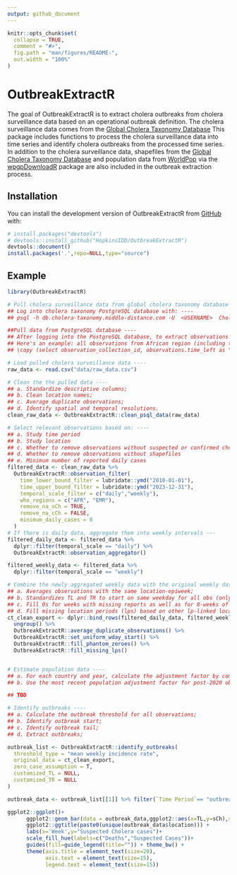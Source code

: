```yaml
---
output: github_document
---
```


<!-- README.md is generated from README.Rmd. Please edit that file -->

```r
knitr::opts_chunk$set(
  collapse = TRUE,
  comment = "#>",
  fig.path = "man/figures/README-",
  out.width = "100%"
)
```

# OutbreakExtractR

<!-- badges: start -->
<!-- badges: end -->

The goal of OutbreakExtractR is to extract cholera outbreaks from cholera surveillance data based on an operational outbreak definition. The cholera surveillance data comes from the [Global Cholera Taxonomy Database](https://cholera-taxonomy.middle-distance.com/) This package includes functions to process the cholera surveillance data into time series and identify cholera outbreaks from the processed time series. In addition to the cholera surveillance data, shapefiles from the [Global Cholera Taxonomy Database](https://cholera-taxonomy.middle-distance.com/) and population data from [WorldPop](https://www.worldpop.org/) via the [wpgpDownloadR](https://github.com/wpgp/wpgpDownloadR) package are also included in the outbreak extraction process.

## Installation

You can install the development version of OutbreakExtractR from [GitHub](https://github.com/HopkinsIDD/OutbreakExtractR) with:

``` r
# install.packages("devtools")
# devtools::install_github("HopkinsIDD/OutbreakExtractR")
devtools::document()
install.packages('.',repo=NULL,type="source")
```

## Example
```r
library(OutbreakExtractR)

# Pull cholera surveillance data from global cholera taxonomy database ----
## Log into cholera taxonomy PostgreSQL database with: ----
## psql -h db.cholera-taxonomy.middle-distance.com -U  <USERNAME>  CholeraTaxonomy_production

##Pull data from PostgreSQL database ----
## After logging into the PostgreSQL database, to extract observations for outbreak extraction, select data from observations and locations table.
## Here's an example: all observations from African region (including those countries under EMR WHO region) between 2010-01-01 and 2023-12-31
## \copy (select observation_collection_id, observations.time_left as "TL", observations.time_right as "TR", observations.suspected_cases as "sCh", observations.confirmed_cases as "cCh", observations.deaths, observations.location_period_id, observations.primary, observations.phantom, observations.location_id, locations.qualified_name as "location" from observations left join locations on observations.location_id = locations.id where time_left >= to_date('2011-01-01', 'yyyy-mm-dd') AND time_right <= to_date('2013-12-31', 'yyyy-mm-dd') AND (qualified_name like '%AFR::%' OR qualified_name like '%EMR::SOM%' OR qualified_name like '%EMR::DJI%' OR qualified_name like '%EMR::SDN%')) to '~/observations_2011_2023.csv' csv header;

# Load pulled cholera surveillance data ----
raw_data <- read.csv("data/raw_data.csv")

# Clean the the pulled data ----
## a. Standardize descriptive columns;  
## b. Clean location names;
## c. Average duplicate observations;
## d. Identify spatial and temporal resolutions.
clean_raw_data <- OutbreakExtractR::clean_psql_data(raw_data)

# Select relevant observations based on: ----
## a. Study time period
## b. Study location
## c. Whether to remove observations without suspected or confirmed cholera cases
## d. Whether to remove observations without shapefiles
## e. Minimum number of reported daily cases
filtered_data <- clean_raw_data %>% 
  OutbreakExtractR::observation_filter(
    time_lower_bound_filter = lubridate::ymd("2010-01-01"),
    time_upper_bound_filter = lubridate::ymd("2023-12-31"),
    temporal_scale_filter = c("daily","weekly"),
    who_regions = c("AFR", "EMR"),
    remove_na_sCh = TRUE,
    remove_na_cCh = FALSE,
    minimum_daily_cases = 0
  ) 
# If there is daily data, aggregate them into weekly intervals ---
filtered_daily_data <- filtered_data %>% 
  dplyr::filter(temporal_scale == "daily") %>% 
  OutbreakExtractR::observation_aggregator() 

filtered_weekly_data <- filtered_data %>% 
  dplyr::filter(temporal_scale == "weekly") 

# Combine the newly aggregated weekly data with the original weekly data and process the weekly time series ----
## a. Averages observations with the same location-epiweek;
## b. Standardizes TL and TR to start on same weekday for all obs (only 1 per location-epiweek);
## c. Fill 0s for weeks with missing reports as well as for 8-weeks of padding around each location-specific time series and adds phantom column.
## d. Fill missing location periods (lps) based on other lp-linked locations in the time series
ct_clean_export <- dplyr::bind_rows(filtered_daily_data, filtered_weekly_data) %>%
  ungroup() %>% 
  OutbreakExtractR::average_duplicate_observations() %>% 
  OutbreakExtractR::set_uniform_wday_start() %>%
  OutbreakExtractR::fill_phantom_zeroes() %>%
  OutbreakExtractR::fill_missing_lps() 


# Estimate population data ----
## a. For each country and year, calculate the adjustment factor by comparing the population in the time series to the corresponding population estimate from the UN for that year. The formula would be: Population Adjust Factor=UN Population Estimate/worldpop Estimate;
## b. Use the most recent population adjustment factor for post-2020 observations.

## TBD

# Identify outbreaks ----
## a. Calculate the outbreak threshold for all observations;
## b. Identify outbreak start;
## c. Identify outbreak tail;
## d. Extract outbreaks;

outbreak_list <- OutbreakExtractR::identify_outbreaks(
  threshold_type = "mean weekly incidence rate",
  original_data = ct_clean_export,
  zero_case_assumption = T,
  customized_TL = NULL,
  customized_TR = NULL
)

```

```r
outbreak_data <- outbreak_list[[1]] %>% filter(`Time Period`== "outbreak period")

ggplot2::ggplot()+
      ggplot2::geom_bar(data = outbreak_data,ggplot2::aes(x=TL,y=sCh),stat = 'identity',position='stack',alpha=0.5)+ 
      ggplot2::ggtitle(paste0(unique(outbreak_data$location))) +
      labs(x='Week',y="Suspected Cholera cases")+
      scale_fill_hue(labels=c("Deaths","Suspected Cases"))+
      guides(fill=guide_legend(title="")) + theme_bw() +
      theme(axis.title = element_text(size=20),
            axis.text = element_text(size=15),
            legend.text = element_text(size=15))

```